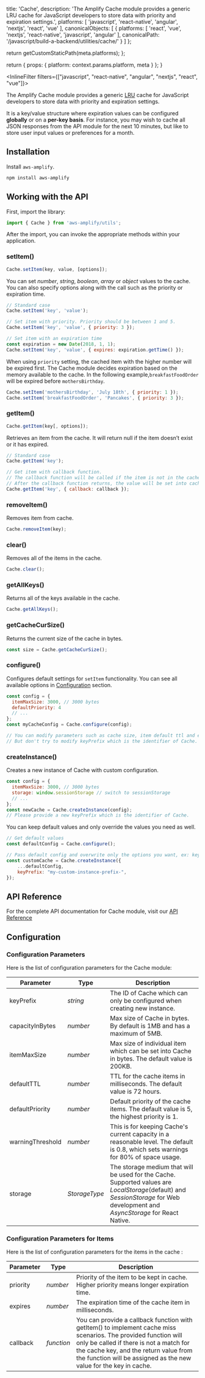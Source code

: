 
  title: 'Cache',
  description: 'The Amplify Cache module provides a generic LRU cache for JavaScript developers to store data with priority and expiration settings.',
  platforms: [
    'javascript',
    'react-native',
    'angular',
    'nextjs',
    'react',
    'vue'
  ],
  canonicalObjects: [
    {
      platforms: [
        'react',
        'vue',
        'nextjs',
        'react-native',
        'javascript',
        'angular'
      ],
      canonicalPath: '/javascript/build-a-backend/utilities/cache/'
    }
  ]
};

  return getCustomStaticPath(meta.platforms);
};

  return {
    props: {
      platform: context.params.platform,
      meta
    }
  };
}

<InlineFilter filters={["javascript", "react-native", "angular", "nextjs", "react", "vue"]}>

The Amplify Cache module provides a generic [LRU](https://en.wikipedia.org/wiki/Cache_replacement_policies#Least_Recently_Used_.28LRU.29) cache for JavaScript developers to store data with priority and expiration settings.

It is a key/value structure where expiration values can be configured **globally** or on a **per-key basis**. For instance, you may wish to cache all JSON responses from the API module for the next 10 minutes, but like to store user input values or preferences for a month.

## Installation

Install `aws-amplify`.

```bash
npm install aws-amplify
```

## Working with the API

First, import the library:

```javascript
import { Cache } from 'aws-amplify/utils';
```

After the import, you can invoke the appropriate methods within your application.

### setItem()

```javascript
Cache.setItem(key, value, [options]);
```

You can set _number_, _string_, _boolean_, _array_ or _object_ values to the cache. You can also specify options along with the call such as the priority or expiration time.

```javascript
// Standard case
Cache.setItem('key', 'value');

// Set item with priority. Priority should be between 1 and 5.
Cache.setItem('key', 'value', { priority: 3 });

// Set item with an expiration time
const expiration = new Date(2018, 1, 1);
Cache.setItem('key', 'value', { expires: expiration.getTime() });
```

When using `priority` setting, the cached item with the higher number will be expired first. The Cache module decides expiration based on the memory available to the cache. In the following example,`breakfastFoodOrder` will be expired before `mothersBirthday`.

```javascript
Cache.setItem('mothersBirthday', 'July 18th', { priority: 1 });
Cache.setItem('breakfastFoodOrder', 'Pancakes', { priority: 3 });
```

### getItem()

```javascript
Cache.getItem(key[, options]);
```

Retrieves an item from the cache. It will return null if the item doesn’t exist or it has expired.

```javascript
// Standard case
Cache.getItem('key');

// Get item with callback function.
// The callback function will be called if the item is not in the cache.
// After the callback function returns, the value will be set into cache.
Cache.getItem('key', { callback: callback });
```

### removeItem()

Removes item from cache.

```javascript
Cache.removeItem(key);
```

### clear()

Removes all of the items in the cache.

```javascript
Cache.clear();
```

### getAllKeys()

Returns all of the keys available in the cache.

```javascript
Cache.getAllKeys();
```

### getCacheCurSize()

Returns the current size of the cache in bytes.

```javascript
const size = Cache.getCacheCurSize();
```

### configure()

Configures default settings for `setItem` functionality. You can see all available options in [Configuration](#configuration) section.

```javascript
const config = {
  itemMaxSize: 3000, // 3000 bytes
  defaultPriority: 4
  // ...
};
const myCacheConfig = Cache.configure(config);

// You can modify parameters such as cache size, item default ttl and etc.
// But don't try to modify keyPrefix which is the identifier of Cache.
```

### createInstance()

Creates a new instance of Cache with custom configuration.

```javascript
const config = {
  itemMaxSize: 3000, // 3000 bytes
  storage: window.sessionStorage // switch to sessionStorage
  // ...
};
const newCache = Cache.createInstance(config);
// Please provide a new keyPrefix which is the identifier of Cache.
```

You can keep default values and only override the values you need as well.

```javascript
// Get default values 
const defaultConfig = Cache.configure();

// Pass default config and overwrite only the options you want, ex: keyPrefix
const customCache = Cache.createInstance({
    ...defaultConfig,
    keyPrefix: "my-custom-instance-prefix-",
});
```
## API Reference

For the complete API documentation for Cache module, visit our [API Reference](https://aws-amplify.github.io/amplify-js/api/interfaces/cache.html)

## Configuration

### Configuration Parameters

Here is the list of configuration parameters for the Cache module:

| **Parameter** | **Type** | **Description** |
| --- | --- | --- |
| keyPrefix | _string_ | The ID of Cache which can only be configured when creating new instance. |
| capacityInBytes | _number_ | Max size of Cache in bytes. By default is 1MB and has a maximum of 5MB. |
| itemMaxSize | _number_ | Max size of individual item which can be set into Cache in bytes. The default value is 200KB. |
| defaultTTL | _number_ | TTL for the cache items in milliseconds. The default value is 72 hours. |
| defaultPriority | _number_ | Default priority of the cache items. The default value is 5, the highest priority is 1. |
| warningThreshold | _number_ | This is for keeping Cache's current capacity in a reasonable level. The default is 0.8, which sets warnings for 80% of space usage. |
| storage | _StorageType_ | The storage medium that will be used for the Cache. Supported values are _LocalStorage_(default) and _SessionStorage_ for Web development and _AsyncStorage_ for React Native. |

### Configuration Parameters for Items

Here is the list of configuration parameters for the items in the cache :

| **Parameter** | **Type** | **Description** |
| --- | --- | --- |
| priority | _number_ | Priority of the item to be kept in cache. Higher priority means longer expiration time. |
| expires | _number_ | The expiration time of the cache item in milliseconds. |
| callback | _function_ | You can provide a callback function with getItem() to implement cache miss scenarios. The provided function will only be called if there is not a match for the cache key, and the return value from the function will be assigned as the new value for the key in cache. |

</InlineFilter>
